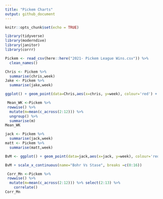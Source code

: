 ```yaml
---
title: "Pickem Charts"
output: github_document
---
```


```r
knitr::opts_chunk$set(echo = TRUE)
```

```r
library(tidyverse)
library(moderndive)
library(janitor)
library(corrr)
```

```r
Pickem <- read_csv(here::here("2021- Pickem League Wins.csv")) %>% 
  clean_names()


```

```r
Chris <- Pickem %>% 
  summarise(chris,week)
Jake <- Pickem %>% 
  summarise(jake,week)

ggplot() + geom_point(data=Chris,aes(x=chris, y=week), colour='red') + geom_point(alpha=.5) + geom_point(data=Jake, aes(x=jake, y=week), colour= 'blue') + geom_point(alpha=.5)

```


```r
 Mean_WK <-Pickem %>% 
 rowwise() %>% 
  mutate(m=mean(c_across(2:12))) %>% 
  ungroup() %>% 
  summarise(m)
Mean_WK
```



```r
jack <- Pickem %>% 
  summarise(jack,week)
matt <- Pickem %>% 
  summarise(matt,week)

BvM <- ggplot() + geom_point(data=jack,aes(x=jack, y=week), colour='red') + geom_point(alpha=.5) + geom_point(data=matt, aes(x=matt, y=week), colour= 'blue') + geom_point(alpha=.5)

BvM + scale_x_continuous(name="Bohr Vs Stase", breaks =c(0:16))

```


```r

 Corr_Mn <-Pickem %>% 
 rowwise() %>% 
  mutate(m=mean(c_across(2:12))) %>% select(2:13) %>% 
    correlate()
Corr_Mn



```







